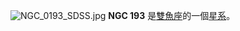 {{NGCInfoBox|NGCID=NGC 193|發現者=弗里德里希·威廉·赫歇爾|發現日期=1786年12月21日|其他編號=UGC 408, MCG 0-2-103,ZWG 383.55|曆元=J2000.0|赤經=39分18.5秒|赤緯=3°19'52"|星座=雙魚座|星體=星系|星等=12.4|表面亮度=|藍等=13.4}}
[[File:NGC_0193_SDSS.jpg|thumb]]
'''NGC 193''' 是[[雙魚座|雙魚座]]的一個[[星系|星系]]。	

{{NGCReference|193}}
{{Catalogs|NGC=193}}

{{Astro-stub}}